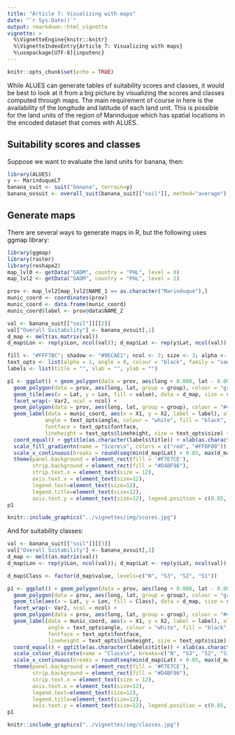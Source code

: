 ```yaml
---
title: "Article 7: Visualizing with maps"
date: "`r Sys.Date()`"
output: rmarkdown::html_vignette
vignette: >
  %\VignetteEngine{knitr::knitr}
  %\VignetteIndexEntry{Article 7: Visualizing with maps}
  %\usepackage[UTF-8]{inputenc}
---
```


```r
knitr::opts_chunk$set(echo = TRUE)
```
While ALUES can generate tables of suitability scores and classes, it would be best to look at it from a big picture by visualizing the scores and classes computed through maps. The main requirement of course in here is the availability of the longitude and latitude of each land unit. This is possible for the land units of the region of Marinduque which has spatial locations in the encoded dataset that comes with ALUES.

## Suitability scores and classes
Suppose we want to evaluate the land units for banana, then:
```r
library(ALUES)
y <- MarinduqueLT
banana_suit <- suit("banana", terrain=y)
banana_ovsuit <- overall_suit(banana_suit[["soil"]], method="average")
```

## Generate maps
There are several ways to generate maps in R, but the following uses ggmap library:
```r
library(ggmap)
library(raster)
library(reshape2)
map_lvl0 <- getData("GADM", country = "PHL", level = 0)
map_lvl2 <- getData("GADM", country = "PHL", level = 2)

prov <- map_lvl2[map_lvl2$NAME_1 == as.character("Marinduque"),]
munic_coord <- coordinates(prov)
munic_coord <- data.frame(munic_coord)
munic_coord$label <- prov@data$NAME_2

val <- banana_suit[["soil"]][[2]]
val["Overall Suitability"] <- banana_ovsuit[,1]
d_map <- melt(as.matrix(val))
d_map$Lon <- rep(y$Lon, ncol(val)); d_map$Lat <- rep(y$Lat, ncol(val))

fill <- "#FFF7BC"; shadow <- "#9ECAE1"; ncol <- 3; size <- 3; alpha <- 1
text_opts <- list(alpha = 1, angle = 0, colour = "black", family = "sans", fontface = 1, lineheight = 1, size = 3)
labels <- list(title = "", xlab = "", ylab = "")

p1 <- ggplot() + geom_polygon(data = prov, aes(long + 0.008, lat - 0.005, group = group), fill = shadow) + 
  geom_polygon(data = prov, aes(long, lat, group = group), colour = "grey50", fill = fill) +
  geom_tile(aes(x = Lat, y = Lon, fill = value), data = d_map, size = size, alpha = alpha) +
  facet_wrap(~ Var2, ncol = ncol) +
  geom_polygon(data = prov, aes(long, lat, group = group), colour = "#4E4E4C", alpha = 0) +
  geom_label(data = munic_coord, aes(x = X1, y = X2, label = label), alpha = 0.5,
            angle = text_opts$angle, colour = "white", fill = "black", family = text_opts$family,
            fontface = text_opts$fontface,
            lineheight = text_opts$lineheight, size = text_opts$size) +
  coord_equal() + ggtitle(as.character(labels$title)) + xlab(as.character(labels$xlab)) + ylab(as.character(labels$ylab)) +
  scale_fill_gradientn(name = "Score\n", colors = c("red", "#FFDF00")) +
  scale_x_continuous(breaks = round(seq(min(d_map$Lat) + 0.05, max(d_map$Lat), len = 3), 2)) +
  theme(panel.background = element_rect(fill = '#F7E7CE'), 
        strip.background = element_rect(fill = "#D4BF96"),
        strip.text.x = element_text(size = 12),
        axis.text.x = element_text(size=12), 
        legend.text=element_text(size=12),
        legend.title=element_text(size=12),
        axis.text.y = element_text(size=12), legend.position = c(0.85, 0.25))
p1
```
```r
knitr::include_graphics("../vignettes/img/scores.jpg")
```
And for suitability classes:
```r
val <- banana_suit[["soil"]][[3]]
val["Overall Suitability"] <- banana_ovsuit[,2]
d_map <- melt(as.matrix(val))
d_map$Lon <- rep(y$Lon, ncol(val)); d_map$Lat <- rep(y$Lat, ncol(val))

d_map$Class <- factor(d_map$value, levels=c("N", "S3", "S2", "S1"))

p1 <- ggplot() + geom_polygon(data = prov, aes(long + 0.008, lat - 0.005, group = group), fill = shadow) + 
  geom_polygon(data = prov, aes(long, lat, group = group), colour = "grey50", fill = fill) +
  geom_tile(aes(x = Lat, y = Lon, fill = Class), data = d_map, size = size, alpha = alpha) +
  facet_wrap(~ Var2, ncol = ncol) +
  geom_polygon(data = prov, aes(long, lat, group = group), colour = "#4E4E4C", alpha = 0) +
  geom_label(data = munic_coord, aes(x = X1, y = X2, label = label), alpha = 0.5,
             angle = text_opts$angle, colour = "white", fill = "black", family = text_opts$family,
             fontface = text_opts$fontface,
             lineheight = text_opts$lineheight, size = text_opts$size) +
  coord_equal() + ggtitle(as.character(labels$title)) + xlab(as.character(labels$xlab)) + ylab(as.character(labels$ylab)) +
  scale_colour_discrete(name = "Class\n", breaks=c("N", "S3", "S2", "S1"), labels=c("N", "S3", "S2", "S1")) +
  scale_x_continuous(breaks = round(seq(min(d_map$Lat) + 0.05, max(d_map$Lat), len = 3), 2)) +
  theme(panel.background = element_rect(fill = '#F7E7CE'), 
        strip.background = element_rect(fill = "#D4BF96"),
        strip.text.x = element_text(size = 12),
        axis.text.x = element_text(size=12), 
        legend.text=element_text(size=12),
        legend.title=element_text(size=12),
        axis.text.y = element_text(size=12), legend.position = c(0.85, 0.25))
p1
```
```r
knitr::include_graphics("../vignettes/img/classes.jpg")
```